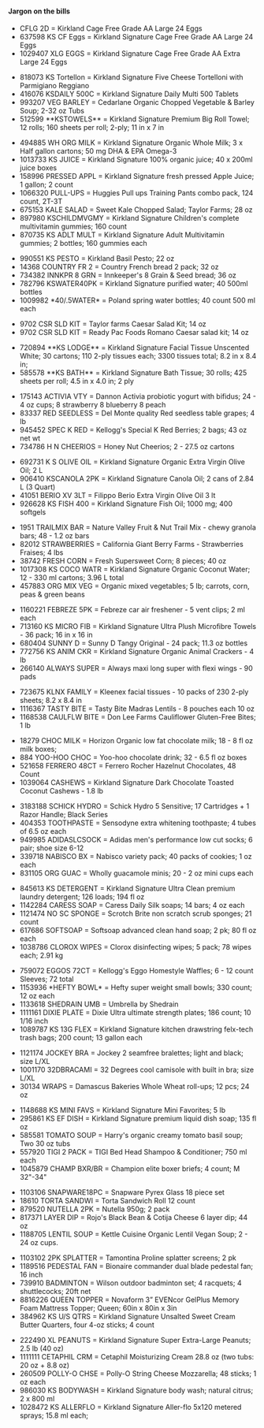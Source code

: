 ==== Jargon on the bills ====
* CFLG 2D = Kirkland Cage Free Grade AA Large 24 Eggs
* 637598 KS CF Eggs = Kirkland Signature Cage Free Grade AA Large 24 Eggs
* 1029407 XLG EGGS = Kirkland Signature Cage Free Grade AA Extra Large 24 Eggs

* 818073 KS Tortellon = Kirkland Signature Five Cheese Tortelloni with Parmigiano Reggiano
* 416076 KSDAILY 500C = Kirkland Signature Daily Multi 500 Tablets
* 993207 VEG BARLEY = Cedarlane Organic Chopped Vegetable & Barley Soup; 2-32 oz Tubs
* 512599 **KSTOWELS** = Kirkland Signature Premium Big Roll Towel; 12 rolls; 160 sheets per roll; 2-ply; 11 in x 7 in

* 494885 WH ORG MILK = Kirkland Signature Organic Whole Milk; 3 x Half gallon cartons; 50 mg DHA & EPA Omega-3
* 1013733 KS JUICE = Kirkland Signature 100% organic juice; 40 x 200ml juice boxes
* 158996 PRESSED APPL = Kirkland Signature fresh pressed Apple Juice; 1 gallon; 2 count
* 1066320 PULL-UPS = Huggies Pull ups Training Pants combo pack, 124 count, 2T-3T
* 675153 KALE SALAD = Sweet Kale Chopped Salad; Taylor Farms; 28 oz
* 897980 KSCHILDMVGMY = Kirkland Signature Children's complete multivitamin gummies; 160 count
* 870735 KS ADLT MULT = Kirkland Signature Adult Multivitamin gummies; 2 bottles; 160 gummies each

* 990551 KS PESTO = Kirkland Basil Pesto; 22 oz
* 14368 COUNTRY FR 2 = Country French bread 2 pack; 32 oz
* 734382 INNKPR 8 GRN = Innkeeper's 8 Grain & Seed bread; 36 oz
* 782796 KSWATER40PK = Kirkland Signature purified water; 40 500ml bottles
* 1009982 *40/.5WATER* = Poland spring water bottles; 40 count 500 ml each

* 9702 CSR SLD KIT = Taylor farms Caesar Salad Kit; 14 oz
* 9702 CSR SLD KIT = Ready Pac Foods Romano Caesar salad kit; 14 oz

* 720894 **KS LODGE** = Kirkland Signature Facial Tissue Unscented White; 30 cartons; 110 2-ply tissues each; 3300 tissues total; 8.2 in x 8.4 in;
* 585578 **KS BATH** = Kirkland Signature Bath Tissue; 30 rolls; 425 sheets per roll; 4.5 in x 4.0 in; 2 ply

* 175143 ACTIVIA VTY = Dannon Activia probiotic yogurt with bifidus; 24 - 4 oz cups; 8 strawberry 8 blueberry 8 peach
* 83337 RED SEEDLESS = Del Monte quality Red seedless table grapes; 4 lb
* 945452 SPEC K RED = Kellogg's Special K Red Berries; 2 bags; 43 oz net wt
* 734786 H N CHEERIOS = Honey Nut Cheerios; 2 - 27.5 oz cartons

* 692731 K S OLIVE OIL = Kirkland Signature Organic Extra Virgin Olive Oil; 2 L
* 906410 KSCANOLA 2PK = Kirkland Signature Canola Oil; 2 cans of 2.84 L (3 Quart)
* 41051 BERIO XV 3LT = Filippo Berio Extra Virgin Olive Oil 3 lt
* 926628 KS FISH 400 = Kirkland Signature Fish Oil; 1000 mg; 400 softgels

* 1951 TRAILMIX BAR = Nature Valley Fruit & Nut Trail Mix - chewy granola bars; 48 - 1.2 oz bars
* 82012 STRAWBERRIES = California Giant Berry Farms - Strawberries Fraises; 4 lbs
* 38742 FRESH CORN = Fresh Supersweet Corn; 8 pieces; 40 oz
* 1017308 KS COCO WATR = Kirkland Signature Organic Coconut Water; 12 - 330 ml cartons; 3.96 L total
* 457883 ORG MIX VEG = Organic mixed vegetables; 5 lb; carrots, corn, peas & green beans

* 1160221 FEBREZE 5PK = Febreze car air freshener - 5 vent clips; 2 ml each
* 713160 KS MICRO FIB = Kirkland Signature Ultra Plush Microfibre Towels - 36 pack; 16 in x 16 in
* 680404 SUNNY D = Sunny D Tangy Original - 24 pack; 11.3 oz bottles
* 772756 KS ANIM CKR = Kirkland Signature Organic Animal Crackers - 4 lb
* 266140 ALWAYS SUPER = Always maxi long super with flexi wings - 90 pads

* 723675 KLNX FAMILY = Kleenex facial tissues - 10 packs of 230 2-ply sheets; 8.2 x 8.4 in
* 1116367 TASTY BITE = Tasty Bite Madras Lentils - 8 pouches each 10 oz
* 1168538 CAULFLW BITE = Don Lee Farms Cauliflower Gluten-Free Bites; 1 lb

* 18279 CHOC MILK = Horizon Organic low fat chocolate milk; 18 - 8 fl oz milk boxes;
* 884 YOO-HOO CHOC = Yoo-hoo chocolate drink; 32 - 6.5 fl oz boxes
* 521658 FERRERO 48CT = Ferrero Rocher Hazelnut Chocolates, 48 Count
* 1039064 CASHEWS = Kirkland Signature Dark Chocolate Toasted Coconut Cashews - 1.8 lb

* 3183188 SCHICK HYDRO = Schick Hydro 5 Sensitive; 17 Cartridges + 1 Razor Handle; Black Series
* 404353 TOOTHPASTE = Sensodyne extra whitening toothpaste; 4 tubes of 6.5 oz each
* 949985 ADIDASLCSOCK = Adidas men's performance low cut socks; 6 pair; shoe size 6-12
* 339718 NABISCO BX = Nabisco variety pack; 40 packs of cookies; 1 oz each
* 831105 ORG GUAC = Wholly guacamole minis; 20 - 2 oz mini cups each

* 845613 KS DETERGENT = Kirkland Signature Ultra Clean premium laundry detergent; 126 loads; 194 fl oz
* 1142284 CARESS SOAP = Caress Daily Silk soaps; 14 bars; 4 oz each
* 1121474 NO SC SPONGE = Scrotch Brite non scratch scrub sponges; 21 count
* 617686 SOFTSOAP = Softsoap advanced clean hand soap; 2 pk; 80 fl oz each
* 1038786 CLOROX WIPES = Clorox disinfecting wipes; 5 pack; 78 wipes each; 2.91 kg

* 759072 EGGOS 72CT = Kellogg's Eggo Homestyle Waffles; 6 - 12 count Sleeves; 72 total
* 1153936 *HEFTY BOWL* = Hefty super weight small bowls; 330 count; 12 oz each
* 1133618 SHEDRAIN UMB = Umbrella by Shedrain
* 1111161 DIXIE PLATE = Dixie Ultra ultimate strength plates; 186 count; 10 1/16 inch
* 1089787 KS 13G FLEX = Kirkland Signature kitchen drawstring felx-tech trash bags; 200 count; 13 gallon each

* 1121174 JOCKEY BRA = Jockey 2 seamfree bralettes; light and black; size L/XL
* 1001170 32DBRACAMI = 32 Degrees cool camisole with built in bra; size L/XL
* 30134 WRAPS = Damascus Bakeries Whole Wheat roll-ups; 12 pcs; 24 oz

* 1148688 KS MINI FAVS = Kirkland Signature Mini Favorites; 5 lb
* 295861 KS EF DISH = Kirkland Signature premium liquid dish soap; 135 fl oz
* 585581 TOMATO SOUP = Harry's organic creamy tomato basil soup; Two 30 oz tubs
* 557920 TIGI 2 PACK = TIGI Bed Head Shampoo & Conditioner; 750 ml each
* 1045879 CHAMP BXR/BR = Champion elite boxer briefs; 4 count; M 32"-34"

* 1103106 SNAPWARE18PC = Snapware Pyrex Glass 18 piece set
* 18610 TORTA SANDWI = Torta Sandwich Roll 12 count
* 879520 NUTELLA 2PK = Nutella 950g; 2 pack
* 817371 LAYER DIP = Rojo's Black Bean & Cotija Cheese 6 layer dip; 44 oz
* 1188705 LENTIL SOUP = Kettle Cuisine Organic Lentil Vegan Soup; 2 - 24 oz cups.

* 1103102 2PK SPLATTER = Tamontina Proline splatter screens; 2 pk
* 1189516 PEDESTAL FAN = Bionaire commander dual blade pedestal fan; 16 inch
* 739910 BADMINTON = Wilson outdoor badminton set; 4 racquets; 4 shuttlecocks; 20ft net
* 8816226 QUEEN TOPPER = Novaform 3” EVENcor GelPlus Memory Foam Mattress Topper; Queen; 60in x 80in x 3in
* 384962 KS U/S QTRS = Kirkland Signature Unsalted Sweet Cream Butter Quarters, four 4-oz sticks; 4 count

* 222490 XL PEANUTS = Kirkland Signature Super Extra-Large Peanuts; 2.5 lb (40 oz)
* 1111111 CETAPHIL CRM = Cetaphil Moisturizing Cream 28.8 oz (two tubs: 20 oz + 8.8 oz)
* 260509 POLLY-O CHSE = Polly-O String Cheese Mozzarella; 48 sticks; 1 oz each
* 986030 KS BODYWASH = Kirkland Signature body wash; natural citrus; 2 x 800 ml
* 1028472 KS ALLERFLO = Kirkland Signature Aller-flo 5x120 metered sprays; 15.8 ml each;
